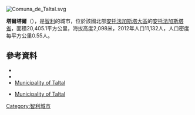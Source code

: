 [[Image:Comuna_de_Taltal.svg|right]]
{{Coord|25|17|S|69|46|W|display=title}}

'''塔爾塔爾'''（{{lang-es|Taltal}}），是[[智利|智利]]的城市，位於該國北部[[安托法加斯塔大區|安托法加斯塔大區]]的[[安托法加斯塔省|安托法加斯塔省]]，面積20,405.1平方公里，海拔高度2,098米，2012年人口11,132人，人口密度每平方公里0.55人。

==參考資料==
*{{Cite web|url=http://www.taltal.cl/|title=Municipality of Taltal|accessdate=4 November 2010|language=es|archive-url=https://web.archive.org/web/20181002032251/http://www.taltal.cl/|archive-date=2018-10-02|dead-url=yes}}
*{{Cite web |url= http://www.ine.cl/canales/chile_estadistico/censos_poblacion_vivienda/censo_pobl_vivi.php |title= National Statistics Institute |accessdate= 3 November 2010 |language= es |archive-date= 2019-01-06 |archive-url= https://web.archive.org/web/20190106234357/http://www.ine.cl/404.html?aspxerrorpath=%2Fcanales%2Fchile_estadistico%2Fcensos_poblacion_vivienda%2Fcenso_pobl_vivi.php |dead-url= no }}
*[https://web.archive.org/web/20181002032251/http://www.taltal.cl/ Municipality of Taltal]
* {{es icon}} [https://web.archive.org/web/20181002032251/http://www.taltal.cl/ Municipality of Taltal]
 
{{Chile-geo-stub}}
[[Category:智利城市|Category:智利城市]]